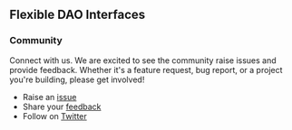 
## Flexible DAO Interfaces

### Community 

Connect with us. We are excited to see the community raise issues and provide feedback. Whether it's a feature request, bug report, or a project you're building, please get involved!

- Raise an [issue](https://github.com/public-assembly/dao-utils/issues/new)
- Share your [feedback](https://github.com/public-assembly/dao-utils/discussions/new?category=feedback)
- Follow on [Twitter](https://twitter.com/pblcasmbly)

